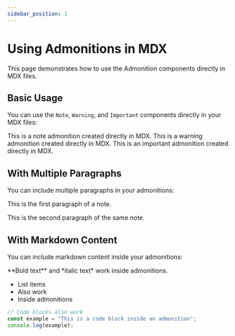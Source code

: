 ```yaml
---
sidebar_position: 1
---
```



# Using Admonitions in MDX

This page demonstrates how to use the Admonition components directly in MDX files.

## Basic Usage

You can use the `Note`, `Warning`, and `Important` components directly in your MDX files:

<Note>
  This is a note admonition created directly in MDX.
</Note>

<Warning>
  This is a warning admonition created directly in MDX.
</Warning>

<Important>
  This is an important admonition created directly in MDX.
</Important>

## With Multiple Paragraphs

You can include multiple paragraphs in your admonitions:

<Note>
  This is the first paragraph of a note.
  
  This is the second paragraph of the same note.
</Note>

## With Markdown Content

You can include markdown content inside your admonitions:

<Important>
  **Bold text** and *italic text* work inside admonitions.
  
  - List items
  - Also work
  - Inside admonitions
  
  ```js
  // Code blocks also work
  const example = "This is a code block inside an admonition";
  console.log(example);
  ```
</Important> 